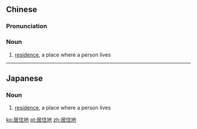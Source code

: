 ==Chinese==
{{zh-forms|type=21}}

===Pronunciation===
{{zh-pron
|m=jūzhùdì
|c=geoi1 zyu6 dei6
|cat=n
}}

===Noun===
{{zh-noun}}

# [[residence]], a place where a person lives

----

==Japanese==
{{ja-kanjitab|きょ|じゅう|ち|yomi=on}}

===Noun===
{{ja-noun|きょじゅうち}}

# [[residence]], a place where a person lives

[[ko:居住地]]
[[pt:居住地]]
[[zh:居住地]]